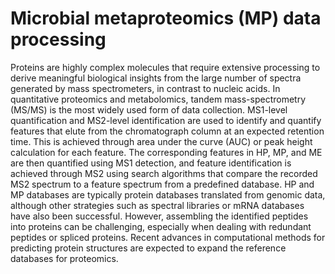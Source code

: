 # Microbial metaproteomics (MP) data processing {#microbial-metaproteomics-data-processing}

Proteins are highly complex molecules that require extensive processing to derive meaningful biological insights from the large number of spectra generated by mass spectrometers, in contrast to nucleic acids. In quantitative proteomics and metabolomics, tandem mass-spectrometry (MS/MS) is the most widely used form of data collection. MS1-level quantification and MS2-level identification are used to identify and quantify features that elute from the chromatograph column at an expected retention time. This is achieved through area under the curve (AUC) or peak height calculation for each feature. The corresponding features in HP, MP, and ME are then quantified using MS1 detection, and feature identification is achieved through MS2 using search algorithms that compare the recorded MS2 spectrum to a feature spectrum from a predefined database. HP and MP databases are typically protein databases translated from genomic data, although other strategies such as spectral libraries or mRNA databases have also been successful. However, assembling the identified peptides into proteins can be challenging, especially when dealing with redundant peptides or spliced proteins. Recent advances in computational methods for predicting protein structures are expected to expand the reference databases for proteomics.
